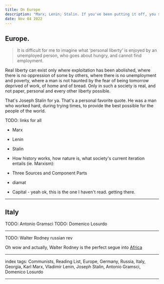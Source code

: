 ```yaml
---
title: On Europe
description: "Marx; Lenin; Stalin. If you've been putting it off, you should get to reading em. They're smart folks and they understood how the world works. Listen to what they have to say, and learn from their experiences."
date: Nov 04 2022
---
```


## Europe.

> It is difficult for me to imagine what ‘personal liberty’ is enjoyed by an unemployed person, who goes about hungry, and cannot find employment.

Real liberty can exist only where exploitation has been abolished, where there is no oppression of some by others, where there is no unemployment and poverty, where a man is not haunted by the fear of being tomorrow deprived of work, of home and of bread. Only in such a society is real, and not paper, personal and every other liberty possible.

That's Joseph Stalin for ya. That's a personal favorite quote. He was a man who worked hard, during trying times, to provide the best possible for the people of the world.

TODO: links for all
- Marx
- Lenin
- Stalin

- How history works, how nature is, what society's current iteration entails (ie. Marxism):
- Three Sources and Component Parts
- diamat
- Capital - yeah ok, this is the one I haven't read. getting there.

---

## Italy

TODO: Antonio Gramsci
TODO: Domenico Losurdo

---

TODO: Walter Rodney russian rev

Oh wow and actually, Walter Rodney is the perfect segue into [Africa](/posts/on-africa)

---

index tags: Communists, Reading List, Europe, Germany, Russia, Italy, Georgia, Karl Marx, Vladimir Lenin, Joseph Stalin, Antonio Gramsci, Domenico Losurdo

---
